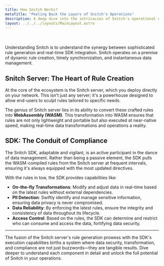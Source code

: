 ```yaml
---
title: How Snitch Works?
metaTitle: "Peeling Back the Layers of Snitch's Operations"
description: A deep dive into the intricacies of Snitch's operational mechanics.
layout: ../../../layouts/MainLayout.astro
---
```


<br />
<br />
Understanding Snitch is to understand the synergy between sophisticated rule generation and real-time SDK integration. Snitch operates on a premise of dynamic rule creation, timely synchronization, and instantaneous data management.

## Snitch Server: The Heart of Rule Creation

At the core of the ecosystem is the Snitch server, which you deploy directly on your network. This isn't just any server; it's a powerhouse designed to allow end-users to sculpt rules tailored to specific needs.

The genius of Snitch server lies in its ability to convert these crafted rules into **WebAssembly (WASM)**. This transformation into WASM ensures that rules are not only lightweight and portable but also executed at near-native speed, making real-time data transformations and operations a reality.

## SDK: The Conduit of Compliance

The Snitch SDK, adaptable and vigilant, is an active participant in the dance of data management. Rather than being a passive element, the SDK pulls the WASM-compiled rules from the Snitch server at frequent intervals, ensuring it's always equipped with the most updated directives.

With the rules in tow, the SDK provides capabilities like:

- **On-the-fly Transformations**: Modify and adjust data in real-time based on the latest rules without external dependencies.
- **PII Detection**: Swiftly identify and manage sensitive information, ensuring data privacy is never compromised.
- **Data Reliability**: By enforcing the latest rules, ensure the integrity and consistency of data throughout its lifecycle.
- **Access Control**: Based on the rules, the SDK can determine and restrict who can consume and access the data, fortifying data security.

---

The fusion of the Snitch server's rule generation prowess with the SDK's execution capabilities births a system where data security, transformation, and compliance are not just buzzwords—they are tangible results. Dive deeper to understand each component in detail and unlock the full potential of Snitch in your operations.
